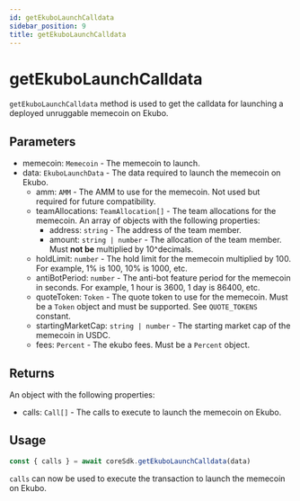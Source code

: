 ---
id: getEkuboLaunchCalldata
sidebar_position: 9
title: getEkuboLaunchCalldata
---

# getEkuboLaunchCalldata

`getEkuboLaunchCalldata` method is used to get the calldata for launching a deployed unruggable memecoin on Ekubo.

## Parameters

- memecoin: `Memecoin` - The memecoin to launch.
- data: `EkuboLaunchData` - The data required to launch the memecoin on Ekubo.
  - amm: `AMM` - The AMM to use for the memecoin. Not used but required for future compatibility.
  - teamAllocations: `TeamAllocation[]` - The team allocations for the memecoin. An array of objects with the following properties:
    - address: `string` - The address of the team member.
    - amount: `string | number` - The allocation of the team member. Must **not be** multiplied by 10^decimals.
  - holdLimit: `number` - The hold limit for the memecoin multiplied by 100. For example, 1% is 100, 10% is 1000, etc.
  - antiBotPeriod: `number` - The anti-bot feature period for the memecoin in seconds. For example, 1 hour is 3600, 1 day is 86400, etc.
  - quoteToken: `Token` - The quote token to use for the memecoin. Must be a `Token` object and must be supported. See `QUOTE_TOKENS` constant.
  - startingMarketCap: `string | number` - The starting market cap of the memecoin in USDC.
  - fees: `Percent` - The ekubo fees. Must be a `Percent` object.

## Returns

An object with the following properties:

- calls: `Call[]` - The calls to execute to launch the memecoin on Ekubo.

## Usage

```ts
const { calls } = await coreSdk.getEkuboLaunchCalldata(data)
```

`calls` can now be used to execute the transaction to launch the memecoin on Ekubo.
